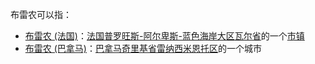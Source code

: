 布雷农可以指：
* [[布雷农_(法国)|布雷农 (法国)]]：[[法国|法国]][[普罗旺斯-阿尔卑斯-蓝色海岸大区|普罗旺斯-阿尔卑斯-蓝色海岸大区]][[瓦尔省|瓦尔省]]的一个[[市镇_(法国)|市镇]]
* [[布雷农_(巴拿马)|布雷农 (巴拿马)]]：[[巴拿马|巴拿马]][[奇里基省|奇里基省]][[雷纳西米恩托区|雷纳西米恩托区]]的一个城市
{{disambig|G|Cat=三字地名消歧义}}